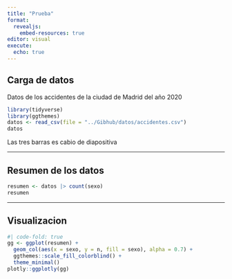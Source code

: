 ---
title: "Prueba"
format:
  revealjs:
    embed-resources: true
editor: visual
execute: 
  echo: true
---

## Carga de datos

Datos de los accidentes de la ciudad de Madrid del año 2020
```{r}
library(tidyverse)
library(ggthemes)
datos <- read_csv(file = "../Gibhub/datos/accidentes.csv")
datos
```
Las tres barras es cabio de diapositiva

---

## Resumen de los datos

```{r}
resumen <- datos |> count(sexo)
resumen
```

---

## Visualizacion

```{r}
#| code-fold: true
gg <- ggplot(resumen) +
  geom_col(aes(x = sexo, y = n, fill = sexo), alpha = 0.7) +
  ggthemes::scale_fill_colorblind() +
  theme_minimal()
plotly::ggplotly(gg)
```

